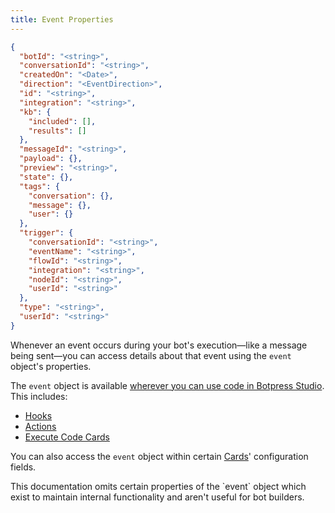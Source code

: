 ```yaml
---
title: Event Properties
---
```



<ResponseExample>

``` json Event properties
{
  "botId": "<string>",
  "conversationId": "<string>",
  "createdOn": "<Date>",
  "direction": "<EventDirection>",
  "id": "<string>",
  "integration": "<string>",
  "kb": {
    "included": [],
    "results": []
  },
  "messageId": "<string>",
  "payload": {},
  "preview": "<string>",
  "state": {},
  "tags": {
    "conversation": {},
    "message": {},
    "user": {}
  },
  "trigger": {
    "conversationId": "<string>",
    "eventName": "<string>",
    "flowId": "<string>",
    "integration": "<string>",
    "nodeId": "<string>",
    "userId": "<string>"
  },
  "type": "<string>",
  "userId": "<string>"
}
```

</ResponseExample>

Whenever an event occurs during your bot's execution—like a message being sent—you can access details about that event using the `event` object's properties.

The `event` object is available [wherever you can use code in Botpress Studio](/learn/guides/advanced/use-code). This includes:

- [Hooks](/learn/reference/hooks)
- [Actions](/learn/reference/actions)
- [Execute Code Cards](/learn/reference/cards/execute-code)

You can also access the `event` object within certain [Cards](/learn/reference/cards/introduction)' configuration fields.

<Warning>
    This documentation omits certain properties of the `event` object which exist to maintain internal functionality and aren't useful for <Tooltip tip="Happy bot building!">bot builders</Tooltip>.
</Warning>

<IncomingEvent />
